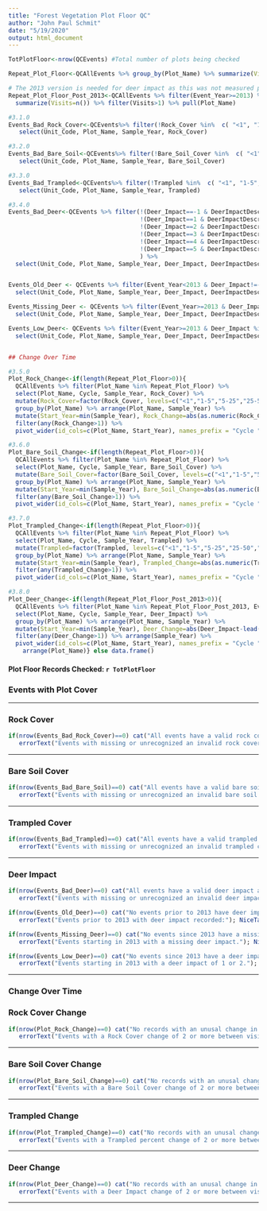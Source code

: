 ```yaml
---
title: "Forest Vegetation Plot Floor QC"
author: "John Paul Schmit"
date: "5/19/2020"
output: html_document
---
```




```r

TotPlotFloor<-nrow(QCEvents) #Total number of plots being checked

Repeat_Plot_Floor<-QCAllEvents %>% group_by(Plot_Name) %>% summarize(Visits=n()) %>% filter(Visits>1) %>% pull(Plot_Name)

# The 2013 version is needed for deer impact as this was not measured pre 2013
Repeat_Plot_Floor_Post_2013<-QCAllEvents %>% filter(Event_Year>=2013) %>%  group_by(Plot_Name) %>% 
  summarize(Visits=n()) %>% filter(Visits>1) %>% pull(Plot_Name)

#3.1.0
Events_Bad_Rock_Cover<-QCEvents%>% filter(!Rock_Cover %in%  c( "<1", "1-5", "5-25", "25-50", "50-75","75-100")) %>% 
   select(Unit_Code, Plot_Name, Sample_Year, Rock_Cover)

#3.2.0
Events_Bad_Bare_Soil<-QCEvents%>% filter(!Bare_Soil_Cover %in%  c( "<1", "1-5", "5-25", "25-50", "50-75","75-100")) %>% 
   select(Unit_Code, Plot_Name, Sample_Year, Bare_Soil_Cover)

#3.3.0
Events_Bad_Trampled<-QCEvents%>% filter(!Trampled %in%  c( "<1", "1-5", "5-25", "25-50", "50-75","75-100")) %>% 
   select(Unit_Code, Plot_Name, Sample_Year, Trampled)

#3.4.0
Events_Bad_Deer<-QCEvents %>% filter(!(Deer_Impact==-1 & DeerImpactDescription=="Not Measured") &
                                     !(Deer_Impact==1 & DeerImpactDescription=="Very Low Impact") & 
                                     !(Deer_Impact==2 & DeerImpactDescription=="Low Impact") &
                                     !(Deer_Impact==3 & DeerImpactDescription=="Moderate Impact") &
                                     !(Deer_Impact==4 & DeerImpactDescription=="High Impact") &
                                     !(Deer_Impact==5 & DeerImpactDescription=="Very High Impact")
                                     ) %>% 
  select(Unit_Code, Plot_Name, Sample_Year, Deer_Impact, DeerImpactDescription)


Events_Old_Deer <- QCEvents %>% filter(Event_Year<2013 & Deer_Impact!=-1) %>% 
  select(Unit_Code, Plot_Name, Sample_Year, Deer_Impact, DeerImpactDescription)

Events_Missing_Deer <- QCEvents %>% filter(Event_Year>=2013 & Deer_Impact==-1) %>% 
  select(Unit_Code, Plot_Name, Sample_Year, Deer_Impact, DeerImpactDescription)

Events_Low_Deer<- QCEvents %>% filter(Event_Year>=2013 & Deer_Impact %in% c(1,2)) %>% 
  select(Unit_Code, Plot_Name, Sample_Year, Deer_Impact, DeerImpactDescription)


## Change Over Time

#3.5.0
Plot_Rock_Change<-if(length(Repeat_Plot_Floor>0)){
  QCAllEvents %>% filter(Plot_Name %in% Repeat_Plot_Floor) %>% 
  select(Plot_Name, Cycle, Sample_Year, Rock_Cover) %>% 
  mutate(Rock_Cover=factor(Rock_Cover, levels=c("<1","1-5","5-25","25-50","50-75","75-100"),ordered=T)) %>% 
  group_by(Plot_Name) %>% arrange(Plot_Name, Sample_Year) %>% 
  mutate(Start_Year=min(Sample_Year), Rock_Change=abs(as.numeric(Rock_Cover)-lead(as.numeric(Rock_Cover))) ) %>% 
  filter(any(Rock_Change>1)) %>% 
  pivot_wider(id_cols=c(Plot_Name, Start_Year), names_prefix = "Cycle ", values_from = Rock_Cover, names_from = Cycle, names_sort = T)} else data.frame()

#3.6.0
Plot_Bare_Soil_Change<-if(length(Repeat_Plot_Floor>0)){
  QCAllEvents %>% filter(Plot_Name %in% Repeat_Plot_Floor) %>% 
  select(Plot_Name, Cycle, Sample_Year, Bare_Soil_Cover) %>% 
  mutate(Bare_Soil_Cover=factor(Bare_Soil_Cover, levels=c("<1","1-5","5-25","25-50","50-75","75-100"),ordered=T)) %>% 
  group_by(Plot_Name) %>% arrange(Plot_Name, Sample_Year) %>% 
  mutate(Start_Year=min(Sample_Year), Bare_Soil_Change=abs(as.numeric(Bare_Soil_Cover)-lead(as.numeric(Bare_Soil_Cover)))) %>% 
  filter(any(Bare_Soil_Change>1)) %>% 
  pivot_wider(id_cols=c(Plot_Name, Start_Year), names_prefix = "Cycle ", values_from = Bare_Soil_Cover, names_from = Cycle, names_sort = T)} else data.frame()

#3.7.0
Plot_Trampled_Change<-if(length(Repeat_Plot_Floor>0)){
  QCAllEvents %>% filter(Plot_Name %in% Repeat_Plot_Floor) %>% 
  select(Plot_Name, Cycle, Sample_Year, Trampled) %>% 
  mutate(Trampled=factor(Trampled, levels=c("<1","1-5","5-25","25-50","50-75","75-100"),ordered=T)) %>% 
  group_by(Plot_Name) %>% arrange(Plot_Name, Sample_Year) %>% 
  mutate(Start_Year=min(Sample_Year), Trampled_Change=abs(as.numeric(Trampled)-lead(as.numeric(Trampled)))) %>% 
  filter(any(Trampled_Change>1)) %>% 
  pivot_wider(id_cols=c(Plot_Name, Start_Year), names_prefix = "Cycle ", values_from = Trampled, names_from = Cycle, names_sort = T)} else data.frame()

#3.8.0
Plot_Deer_Change<-if(length(Repeat_Plot_Floor_Post_2013>0)){
  QCAllEvents %>% filter(Plot_Name %in% Repeat_Plot_Floor_Post_2013, Event_Year>=2013) %>% 
  select(Plot_Name, Cycle, Sample_Year, Deer_Impact) %>% 
  group_by(Plot_Name) %>% arrange(Plot_Name, Sample_Year) %>% 
  mutate(Start_Year=min(Sample_Year), Deer_Change=abs(Deer_Impact-lead(Deer_Impact))) %>% 
  filter(any(Deer_Change>1)) %>% arrange(Sample_Year) %>% 
  pivot_wider(id_cols=c(Plot_Name, Start_Year), names_prefix = "Cycle ", values_from = Deer_Impact, names_from = Cycle, names_sort = T) %>% 
    arrange(Plot_Name)} else data.frame()

```

#### **Plot Floor Records Checked:** `r TotPlotFloor` ####


### Events with Plot Cover

---

### Rock Cover
```r
if(nrow(Events_Bad_Rock_Cover)==0) cat("All events have a valid rock cover category.<br>") else {
   errorText("Events with missing or unrecognized an invalid rock cover category."); NiceTable(Events_Bad_Rock_Cover)}
```

---

### Bare Soil Cover
```r
if(nrow(Events_Bad_Bare_Soil)==0) cat("All events have a valid bare soil cover category.<br>") else {
   errorText("Events with missing or unrecognized an invalid bare soil cover category:"); NiceTable(Events_Bad_Bare_Soil)}
```

---

### Trampled Cover
```r
if(nrow(Events_Bad_Trampled)==0) cat("All events have a valid trampled cover category.<br>") else {
   errorText("Events with missing or unrecognized an invalid trampled cover category:"); NiceTable(Events_Bad_Trampled)}
```

---

### Deer Impact
```r
if(nrow(Events_Bad_Deer)==0) cat("All events have a valid deer impact and description.<br>") else {
   errorText("Events with missing or unrecognized an invalid deer impact or description:"); NiceTable(Events_Bad_Deer)}

if(nrow(Events_Old_Deer)==0) cat("No events prior to 2013 have deer impact recorded.<br>") else {
   errorText("Events prior to 2013 with deer impact recorded:"); NiceTable(Events_Old_Deer)}

if(nrow(Events_Missing_Deer)==0) cat("No events since 2013 have a missing deer impact.<br>") else {
   errorText("Events starting in 2013 with a missing deer impact."); NiceTable(Events_Bad_Deer)}

if(nrow(Events_Low_Deer)==0) cat("No events since 2013 have a deer impact of 1 or 2.<br>") else {
   errorText("Events starting in 2013 with a deer impact of 1 or 2."); NiceTable(Events_Low_Deer)}
```

---



### **Change Over Time**

### Rock Cover Change
```r
if(nrow(Plot_Rock_Change)==0) cat("No records with an unusal change in Rock Cover.<br>") else {
   errorText("Events with a Rock Cover change of 2 or more between visits."); NiceTable(Plot_Rock_Change)}
```

---

### Bare Soil Cover Change
```r
if(nrow(Plot_Bare_Soil_Change)==0) cat("No records with an unusal change in Bare Soil Cover.<br>") else {
   errorText("Events with a Bare Soil Cover change of 2 or more between visits."); NiceTable(Plot_Bare_Soil_Change)}
```


---

### Trampled Change
```r
if(nrow(Plot_Trampled_Change)==0) cat("No records with an unusal change in Trampled percent.<br>") else {
   errorText("Events with a Trampled percent change of 2 or more between visits."); NiceTable(Plot_Trampled_Change)}
```

---

### Deer Change
```r
if(nrow(Plot_Deer_Change)==0) cat("No records with an unusal change in Deer Impact.<br>") else {
   errorText("Events with a Deer Impact change of 2 or more between visits."); NiceTable(Plot_Deer_Change)}
```

---